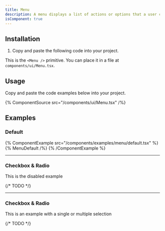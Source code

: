 ```yaml
---
title: Menu
description: A menu displays a list of actions or options that a user can choose.
isComponent: true
---
```


## Installation

1. Copy and paste the following code into your project.

This is the `<Menu />` primitive. You can place it in a file at `components/ui/Menu.tsx`.

## Usage

Copy and paste the code examples below into your project.

{% ComponentSource src="/components/ui/Menu.tsx" /%}

## Examples

### Default

{% ComponentExample src="/components/examples/menu/default.tsx" %}
{% MenuDefault /%}
{% /ComponentExample %}

---

### Checkbox & Radio

This is the disabled example

{/* TODO */}

---

### Checkbox & Radio

This is an example with a single or multiple selection

{/* TODO */}
